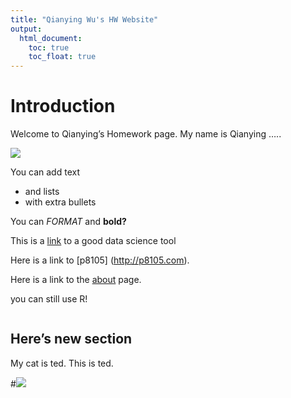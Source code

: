 ```yaml
---
title: "Qianying Wu's HW Website"
output: 
  html_document:
    toc: true
    toc_float: true
---
```


# Introduction

Welcome to Qianying's Homework page. My name is Qianying .....




![](https://media.giphy.com/media/drXGoW1iudhKw/giphy.gif)

You can add text

-   and lists
-   with extra bullets

You can *FORMAT* and **bold?**

This is a [link](http://google.com/) to a good data science tool

Here is a link to [p8105] (<http://p8105.com>).

Here is a link to the [about](about.html) page.

you can still use R!

```r

```

## Here's new section

My cat is ted. This is ted.

\#![](images/)
